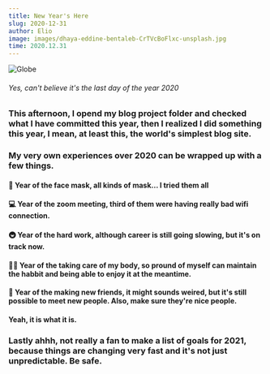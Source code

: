```yaml
---
title: New Year's Here
slug: 2020-12-31
author: Elio
image: images/dhaya-eddine-bentaleb-CrTVcBoFlxc-unsplash.jpg
time: 2020.12.31
---
```


![Globe](images/dhaya-eddine-bentaleb-CrTVcBoFlxc-unsplash.jpg)

###### Yes, can't believe it's the last day of the year 2020

### This afternoon, I opend my blog project folder and checked what I have committed this year, then I realized I did something this year, I mean, at least this, the world's simplest blog site.
### My very own experiences over 2020 can be wrapped up with a few things.

#### 🦠 Year of the face mask, all kinds of mask... I tried them all
#### 💻 Year of the zoom meeting, third of them were having really bad wifi connection.
#### 🚇 Year of the hard work, although career is still going slowing, but it's on track now.
#### 🏃‍♀️ Year of the taking care of my body, so pround of myself can maintain the habbit and being able to enjoy it at the meantime.
#### 👬 Year of the making new friends, it might sounds weired, but it's still possible to meet new people. Also, make sure they're nice people.

#### Yeah, it is what it is.

### Lastly ahhh, not really a fan to make a list of goals for 2021, because things are changing very fast and it's not just unpredictable. Be safe.